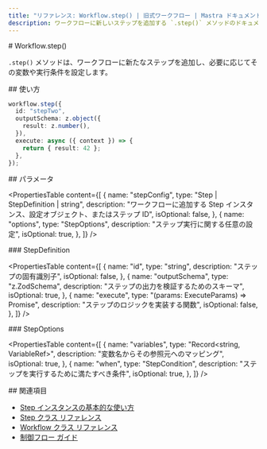 ```yaml
---
title: "リファレンス: Workflow.step() | 旧式ワークフロー | Mastra ドキュメント"
description: ワークフローに新しいステップを追加する `.step()` メソッドのドキュメント。
---
```


<div id="workflowstep">
  # Workflow.step()
</div>

`.step()` メソッドは、ワークフローに新たなステップを追加し、必要に応じてその変数や実行条件を設定します。

<div id="usage">
  ## 使い方
</div>

```typescript
workflow.step({
  id: "stepTwo",
  outputSchema: z.object({
    result: z.number(),
  }),
  execute: async ({ context }) => {
    return { result: 42 };
  },
});
```


<div id="parameters">
  ## パラメータ
</div>

<PropertiesTable
  content={[
    {
      name: "stepConfig",
      type: "Step | StepDefinition | string",
      description:
        "ワークフローに追加する Step インスタンス、設定オブジェクト、またはステップ ID",
      isOptional: false,
    },
    {
      name: "options",
      type: "StepOptions",
      description: "ステップ実行に関する任意の設定",
      isOptional: true,
    },
  ]}
/>

<div id="stepdefinition">
  ### StepDefinition
</div>

<PropertiesTable
  content={[
    {
      name: "id",
      type: "string",
      description: "ステップの固有識別子",
      isOptional: false,
    },
    {
      name: "outputSchema",
      type: "z.ZodSchema",
      description: "ステップの出力を検証するためのスキーマ",
      isOptional: true,
    },
    {
      name: "execute",
      type: "(params: ExecuteParams) => Promise<any>",
      description: "ステップのロジックを実装する関数",
      isOptional: false,
    },
  ]}
/>

<div id="stepoptions">
  ### StepOptions
</div>

<PropertiesTable
  content={[
    {
      name: "variables",
      type: "Record<string, VariableRef>",
      description: "変数名からその参照元へのマッピング",
      isOptional: true,
    },
    {
      name: "when",
      type: "StepCondition",
      description: "ステップを実行するために満たすべき条件",
      isOptional: true,
    },
  ]}
/>

<div id="related">
  ## 関連項目
</div>

- [Step インスタンスの基本的な使い方](/docs/workflows-legacy/steps)
- [Step クラス リファレンス](./step-class)
- [Workflow クラス リファレンス](./workflow)
- [制御フロー ガイド](/docs/workflows-legacy/control-flow)